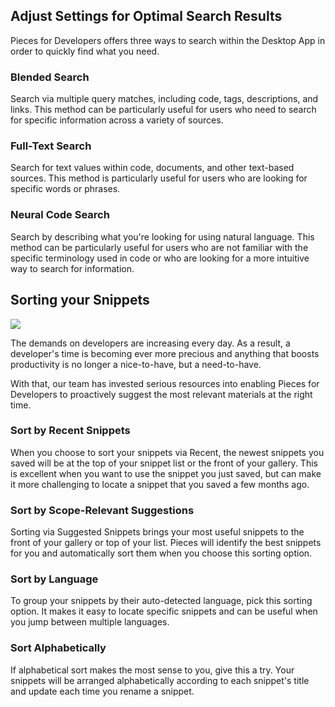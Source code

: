 ## Adjust Settings for Optimal Search Results
Pieces for Developers offers three ways to search within the Desktop App in order to quickly find what you need.

### Blended Search
Search via multiple query matches, including code, tags, descriptions, and links. This method can be particularly useful for users who need to search for specific information across a variety of sources.

### Full-Text Search
Search for text values within code, documents, and other text-based sources. This method is particularly useful for users who are looking for specific words or phrases.

### Neural Code Search
Search by describing what you're looking for using natural language. This method can be particularly useful for users who are not familiar with the specific terminology used in code or who are looking for a more intuitive way to search for information.

## Sorting your Snippets

<Image zoom src="https://storage.googleapis.com/pieces_static_resources/pfd_wiki/SORT.gif" />

The demands on developers are increasing every day. As a result, a developer's time is becoming ever more precious and anything that boosts productivity is no longer a nice-to-have, but a need-to-have.

With that, our team has invested serious resources into enabling Pieces for Developers to proactively suggest the most relevant materials at the right time.

### Sort by Recent Snippets
When you choose to sort your snippets via Recent, the newest snippets you saved will be at the top of your snippet list or the front of your gallery. This is excellent when you want to use the snippet you just saved, but can make it more challenging to locate a snippet that you saved a few months ago. 

### Sort by Scope-Relevant Suggestions
Sorting via Suggested Snippets brings your most useful snippets to the front of your gallery or top of your list. Pieces will identify the best snippets for you and automatically sort them when you choose this sorting option.

### Sort by Language
To group your snippets by their auto-detected language, pick this sorting option. It makes it easy to locate specific snippets and can be useful when you jump between multiple languages.

### Sort Alphabetically
If alphabetical sort makes the most sense to you, give this a try. Your snippets will be arranged alphabetically according to each snippet's title and update each time you rename a snippet. 
